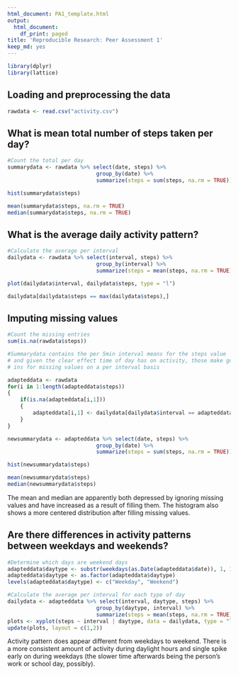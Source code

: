 ```yaml
---
html_document: PA1_template.html
output:
  html_document:
    df_print: paged
title: 'Reproducible Research: Peer Assessment 1'
keep_md: yes
---
```


```r
library(dplyr)
library(lattice)
```

## Loading and preprocessing the data
```r
rawdata <- read.csv("activity.csv")
```
  
## What is mean total number of steps taken per day?
```r
#Count the total per day
summarydata <- rawdata %>% select(date, steps) %>% 
                            group_by(date) %>% 
                            summarize(steps = sum(steps, na.rm = TRUE))

hist(summarydata$steps)

mean(summarydata$steps, na.rm = TRUE)
median(summarydata$steps, na.rm = TRUE)
```
  
## What is the average daily activity pattern?
```r
#Calculate the average per interval
dailydata <- rawdata %>% select(interval, steps) %>% 
                            group_by(interval) %>% 
                            summarize(steps = mean(steps, na.rm = TRUE))

plot(dailydata$interval, dailydata$steps, type = "l")

dailydata[dailydata$steps == max(dailydata$steps),]
```


## Imputing missing values
```r
#Count the missing entries
sum(is.na(rawdata$steps))

#Summarydata contains the per 5min interval means for the steps value
# and given the clear effect time of day has on activity, those make good fill
# ins for missing values on a per interval basis

adapteddata <- rawdata
for(i in 1:length(adapteddata$steps)) 
{
    if(is.na(adapteddata[i,1])) 
    {
        adapteddata[i,1] <- dailydata[dailydata$interval == adapteddata[i,3],2]
    }
}

newsummarydata <- adapteddata %>% select(date, steps) %>% 
                            group_by(date) %>% 
                            summarize(steps = sum(steps, na.rm = TRUE))

hist(newsummarydata$steps)

mean(newsummarydata$steps)
median(newsummarydata$steps)
```
The mean and median are apparently both depressed by ignoring missing values and 
have increased as a result of filling them. The histogram also shows a more 
centered distribution after filling missing values.

## Are there differences in activity patterns between weekdays and weekends?
```r
#Determine which days are weekend days
adapteddata$daytype <- substr(weekdays(as.Date(adapteddata$date)), 1, 1) == 'S'
adapteddata$daytype <- as.factor(adapteddata$daytype)
levels(adapteddata$daytype) <- c("Weekday", "Weekend")

#Calculate the average per interval for each type of day 
dailydata <- adapteddata %>% select(interval, daytype, steps) %>% 
                            group_by(daytype, interval) %>% 
                            summarize(steps = mean(steps, na.rm = TRUE))
plots <- xyplot(steps ~ interval | daytype, data = dailydata, type = "l")
update(plots, layout = c(1,2))
```
  
Activity pattern does appear different from weekdays to weekend. There is a more
consistent amount of activity during daylight hours and single spike early on 
during weekdays (the slower time afterwards being the person's work or school 
day, possibly).